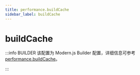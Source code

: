 ```yaml
---
title: performance.buildCache
sidebar_label: buildCache
---
```

# buildCache

:::info BUILDER
该配置为 Modern.js Builder 配置，详细信息可参考 [performance.buildCache](https://modernjs.dev/builder/api/config-performance.html#performance-buildcache)。

:::


<Main />
